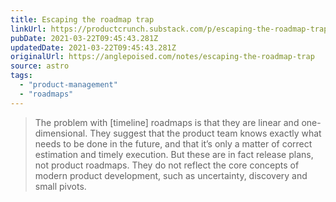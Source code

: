 ```yaml
---
title: Escaping the roadmap trap
linkUrl: https://productcrunch.substack.com/p/escaping-the-roadmap-trap
pubDate: 2021-03-22T09:45:43.281Z
updatedDate: 2021-03-22T09:45:43.281Z
originalUrl: https://anglepoised.com/notes/escaping-the-roadmap-trap
source: astro
tags:
  - "product-management"
  - "roadmaps"
---
```


> The problem with [timeline] roadmaps is that they are linear and one-dimensional. They suggest that the product team knows exactly what needs to be done in the future, and that it’s only a matter of correct estimation and timely execution. But these are in fact release plans, not product roadmaps. They do not reflect the core concepts of modern product development, such as uncertainty, discovery and small pivots.

